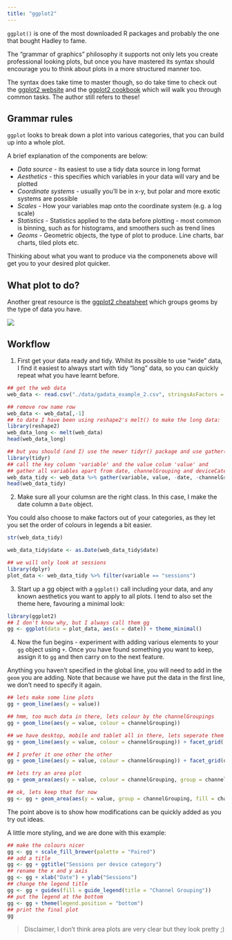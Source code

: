 ```yaml
---
title: "ggplot2"
---
```


`ggplot()` is one of the most downloaded R packages and probably the one that bought Hadley to fame.  

The "grammar of graphics" philosophy it supports not only lets you create professional looking plots, but once you have mastered its syntax should encourage you to think about plots in a more structured manner too.

The syntax does take time to master though, so do take time to check out the [ggplot2 website](http://docs.ggplot2.org/current/) and the [ggplot2 cookbook](http://www.cookbook-r.com/Graphs/) which will walk you through common tasks.  The author still refers to these!

## Grammar rules

`ggplot` looks to break down a plot into various categories, that you can build up into a whole plot.

A brief explanation of the components are below:

* *Data source* - its easiest to use a tidy data source in long format
* *Aesthetics* - this specifies which variables in your data will vary and be plotted
* *Coordinate systems* - usually you'll be in x-y, but polar and more exotic systems are possible
* *Scales* - How your variables map onto the coordinate system (e.g. a log scale)
* *Statistics* - Statistics applied to the data before plotting - most common is binning, such as for histograms, and smoothers such as trend lines
* *Geoms* - Geometric objects, the type of plot to produce.  Line charts, bar charts, tiled plots etc.

Thinking about what you want to produce via the componenets above will get you to your desired plot quicker. 

## What plot to do?

Another great resource is the [ggplot2 cheatsheet](https://www.rstudio.com/wp-content/uploads/2015/03/ggplot2-cheatsheet.pdf) which groups geoms by the type of data you have.  

![](images/ggplot2_geoms.png)

## Workflow

1. First get your data ready and tidy.  Whilst its possible to use "wide" data, I find it easiest to always start with tidy "long" data, so you can quickly repeat what you have learnt before.

```r
## get the web data
web_data <- read.csv("./data/gadata_example_2.csv", stringsAsFactors = FALSE)

## remove row name row
web_data <- web_data[,-1]
## to date I have been using reshape2's melt() to make the long data:
library(reshape2)
web_data_long <- melt(web_data)
head(web_data_long)

## but you should (and I) use the newer tidyr() package and use gather() instead:
library(tidyr)
## call the key column 'variable' and the value colum 'value' and 
## gather all variables apart from date, channelGrouping and deviceCategory
web_data_tidy <- web_data %>% gather(variable, value, -date, -channelGrouping, -deviceCategory)
head(web_data_tidy)
```

2. Make sure all your columsn are the right class.  In this case, I make the date column a `Date` object.

You could also choose to make factors out of your categories, as they let you set the order of colours in legends a bit easier. 

```r
str(web_data_tidy)

web_data_tidy$date <- as.Date(web_data_tidy$date)

## we will only look at sessions
library(dplyr)
plot_data <- web_data_tidy %>% filter(variable == "sessions")

```

3. Start up a gg object with a `ggplot()` call including your data, and any known aesthetics you want to apply to all plots.  I tend to also set the theme here, favouring a minimal look:

```r
library(ggplot2)
## I don't know why, but I always call them gg
gg <- ggplot(data = plot_data, aes(x = date)) + theme_minimal()
```

4. Now the fun begins - experiment with adding various elements to your `gg` object using `+`.  Once you have found something you want to keep, assign it to `gg` and then carry on to the next feature.

Anything you haven't specified in the global line, you will need to add in the `geom` you are adding.  Note that because we have put the data in the first line, we don't need to specify it again.

```r
## lets make some line plots
gg + geom_line(aes(y = value))

## hmm, too much data in there, lets colour by the channelGroupings
gg + geom_line(aes(y = value, colour = channelGrouping))

## we have desktop, mobile and tablet all in there, lets seperate them out with facet
gg + geom_line(aes(y = value, colour = channelGrouping)) + facet_grid(. ~ deviceCategory)

## I prefer it one other the other
gg + geom_line(aes(y = value, colour = channelGrouping)) + facet_grid(deviceCategory ~ .)

## lets try an area plot
gg + geom_area(aes(y = value, colour = channelGrouping, group = channelGrouping, fill = channelGrouping)) + facet_grid(deviceCategory ~ .)

## ok, lets keep that for now
gg <- gg + geom_area(aes(y = value, group = channelGrouping, fill = channelGrouping)) + facet_grid(deviceCategory ~ .)
```

The point above is to show how modifications can be quickly added as you try out ideas.

A little more styling, and we are done with this example:

```r
## make the colours nicer
gg <- gg + scale_fill_brewer(palette = "Paired")
## add a title
gg <- gg + ggtitle("Sessions per device category")
## rename the x and y axis
gg <- gg + xlab("Date") + ylab("Sessions")
## change the legend title
gg <- gg + guides(fill = guide_legend(title = "Channel Grouping"))
## put the legend at the bottom
gg <- gg + theme(legend.position = "bottom")
## print the final plot
gg
```

> Disclaimer, I don't think area plots are very clear but they look pretty ;)
